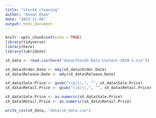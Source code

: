 ```yaml
---
title: "stockX_cleaning"
author: "Anson Ekau"
date: "2023-11-04"
output: html_document
---
```


```r
knitr::opts_chunk$set(echo = TRUE)
library(tidyverse)
library(here)
library(lubridate)
```

```r
sX_data <- read.csv(here("data/StockX-Data-Contest-2019-3.csv"))
```

```r
sX_data$Order.Date <- mdy(sX_data$Order.Date)
sX_data$Release.Date <- mdy(sX_data$Release.Date)

sX_data$Sale.Price <- gsub("\\$|\\,", "", sX_data$Sale.Price)
sX_data$Retail.Price <- gsub("\\$|\\,", "", sX_data$Retail.Price)

sX_data$Sale.Price <- as.numeric(sX_data$Sale.Price)
sX_data$Retail.Price <- as.numeric(sX_data$Retail.Price)

```

```r
write_csv(sX_data, "data/sX_data.csv")
```


